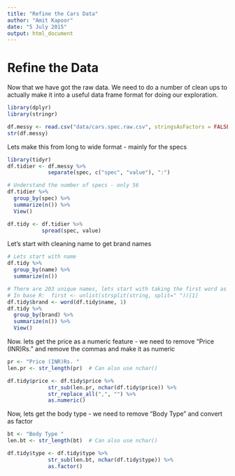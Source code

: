 ```yaml
---
title: "Refine the Cars Data"
author: "Amit Kapoor"
date: "5 July 2015"
output: html_document
---
```


# Refine the Data

Now that we have got the raw data. We need to do a number of clean ups to actually make it into a useful data frame format for doing our exploration.

```r
library(dplyr)
library(stringr)

df.messy <- read.csv("data/cars.spec.raw.csv", stringsAsFactors = FALSE)
str(df.messy)
```

Lets make this from long to wide format - mainly for the specs

```r
library(tidyr)
df.tidier <- df.messy %>%
             separate(spec, c("spec", "value"), ":")

# Understand the number of specs - only 56
df.tidier %>% 
  group_by(spec) %>%
  summarize(n()) %>%
  View()

df.tidy <- df.tidier %>%
           spread(spec, value)
```


Let's start with cleaning name to get brand names

```r
# Lets start with name 
df.tidy %>% 
  group_by(name) %>%
  summarize(n())

# There are 203 unique names, lets start with taking the first word as brand
# In base R:  first <- unlist(strsplit(string, split=" "))[1]
df.tidy$brand <- word(df.tidy$name, 1)
df.tidy %>% 
  group_by(brand) %>%
  summarize(n()) %>%
  View()

```

Now. lets get the price as a numeric feature - we need to remove "Price (INR)Rs. " and remove the commas and make it as numeric
```r
pr <- "Price (INR)Rs. "
len.pr <- str_length(pr)  # Can also use nchar()

df.tidy$price <- df.tidy$price %>% 
             str_sub(len.pr, nchar(df.tidy$price)) %>%
             str_replace_all(",", "") %>%
             as.numeric()
```

Now, lets get the body type - we need to remove "Body Type" and convert as factor

```r
bt <- "Body Type "
len.bt <- str_length(bt)  # Can also use nchar()

df.tidy$type <- df.tidy$type %>% 
             str_sub(len.bt, nchar(df.tidy$type)) %>%
             as.factor()
```



